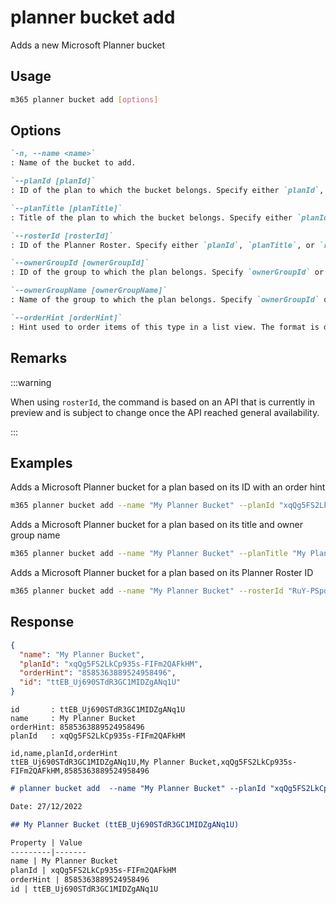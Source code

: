 
# planner bucket add

Adds a new Microsoft Planner bucket

## Usage

```sh
m365 planner bucket add [options]
```

## Options

```md definition-list
`-n, --name <name>`
: Name of the bucket to add.

`--planId [planId]`
: ID of the plan to which the bucket belongs. Specify either `planId`, `planTitle`, or `rosterId` but not multiple.

`--planTitle [planTitle]`
: Title of the plan to which the bucket belongs. Specify either `planId`, `planTitle`, or `rosterId` but not multiple.

`--rosterId [rosterId]`
: ID of the Planner Roster. Specify either `planId`, `planTitle`, or `rosterId` but not multiple.

`--ownerGroupId [ownerGroupId]`
: ID of the group to which the plan belongs. Specify `ownerGroupId` or `ownerGroupName` when using `planTitle`.

`--ownerGroupName [ownerGroupName]`
: Name of the group to which the plan belongs. Specify `ownerGroupId` or `ownerGroupName` when using `planTitle`.

`--orderHint [orderHint]`
: Hint used to order items of this type in a list view. The format is defined as outlined [here](https://learn.microsoft.com/graph/api/resources/planner-order-hint-format?view=graph-rest-1.0).
```

<Global />

## Remarks

:::warning

When using `rosterId`, the command is based on an API that is currently in preview and is subject to change once the API reached general availability.

:::

## Examples

Adds a Microsoft Planner bucket for a plan based on its ID with an order hint

```sh
m365 planner bucket add --name "My Planner Bucket" --planId "xqQg5FS2LkCp935s-FIFm2QAFkHM" --orderHint " !"
```

Adds a Microsoft Planner bucket for a plan based on its title and owner group name

```sh
m365 planner bucket add --name "My Planner Bucket" --planTitle "My Planner Plan" --ownerGroupName "My Planner Group"
```

Adds a Microsoft Planner bucket for a plan based on its Planner Roster ID

```sh
m365 planner bucket add --name "My Planner Bucket" --rosterId "RuY-PSpdw02drevnYDTCJpgAEfoI"
```

## Response

<Tabs>
  <TabItem value="JSON">

  ```json
  {
    "name": "My Planner Bucket",
    "planId": "xqQg5FS2LkCp935s-FIFm2QAFkHM",
    "orderHint": "8585363889524958496",
    "id": "ttEB_Uj690STdR3GC1MIDZgANq1U"
  }
  ```

  </TabItem>
  <TabItem value="Text">

  ```text
  id       : ttEB_Uj690STdR3GC1MIDZgANq1U
  name     : My Planner Bucket
  orderHint: 8585363889524958496
  planId   : xqQg5FS2LkCp935s-FIFm2QAFkHM
  ```

  </TabItem>
  <TabItem value="CSV">

  ```csv
  id,name,planId,orderHint
  ttEB_Uj690STdR3GC1MIDZgANq1U,My Planner Bucket,xqQg5FS2LkCp935s-FIFm2QAFkHM,8585363889524958496
  ```

  </TabItem>
  <TabItem value="Markdown">

  ```md
  # planner bucket add  --name "My Planner Bucket" --planId "xqQg5FS2LkCp935s-FIFm2QAFkHM"

  Date: 27/12/2022

  ## My Planner Bucket (ttEB_Uj690STdR3GC1MIDZgANq1U)

  Property | Value
  ---------|-------
  name | My Planner Bucket
  planId | xqQg5FS2LkCp935s-FIFm2QAFkHM
  orderHint | 8585363889524958496
  id | ttEB_Uj690STdR3GC1MIDZgANq1U
  ```

  </TabItem>
</Tabs>

